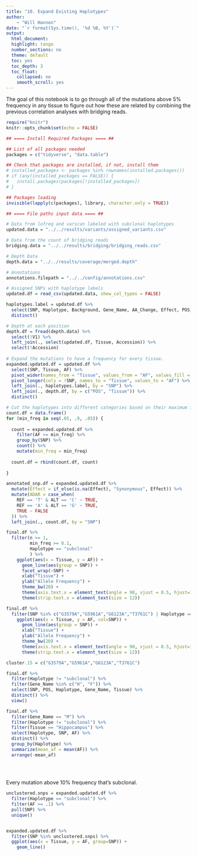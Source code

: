 ```yaml
---
title: "10. Expand Existing Haplotypes"
author:
    - "Will Hannon"
date: "`r format(Sys.time(), '%d %B, %Y')`"
output: 
  html_document:
  highlight: tango
  number_sections: no
  theme: default
  toc: yes
  toc_depth: 3
  toc_float:
    collapsed: no
    smooth_scroll: yes
---
```


The goal of this notebook is to go through all of the mutations above 5% frequency in any tissue to figure out how these are related by combining the previous correlation analyses with bridging reads. 

```r
require("knitr")
knitr::opts_chunk$set(echo = FALSE)
```

```r

## ==== Install Required Packages ==== ##

## List of all packages needed
packages = c("tidyverse", "data.table")

## Check that packages are installed, if not, install them
# installed_packages <- packages %in% rownames(installed.packages())
# if (any(installed_packages == FALSE)) {
#   install.packages(packages[!installed_packages])
# }

## Packages loading
invisible(lapply(c(packages), library, character.only = TRUE))

```

```r

## ==== File paths input data ==== ##

# Data from lofreq and varscan labeled with subclonal haplotypes
updated.data = "../../results/variants/assigned_variants.csv"

# Data from the count of bridging reads
bridging.data = "../../results/bridging/bridging_reads.csv"

# Depth Data 
depth.data = "../../results/coverage/merged.depth"

# Annotations 
annotations.filepath = "../../config/annotations.csv"

```

```r

# Assigned SNPs with haplotype labels 
updated.df = read_csv(updated.data, show_col_types = FALSE)

haplotypes.label = updated.df %>% 
  select(SNP, Haplotype, Background, Gene_Name, AA_Change, Effect, POS, ALT, REF) %>% 
  distinct()

# Depth at each position
depth.df = fread(depth.data) %>% 
  select(!V1) %>% 
  left_join(., select(updated.df, Tissue, Accession)) %>% 
  select(!Accession)
  
# Expand the mutations to have a frequency for every tissue.
expanded.updated.df = updated.df %>% 
  select(SNP, Tissue, AF) %>% 
  pivot_wider(names_from = "Tissue", values_from = "AF", values_fill = 0) %>% 
  pivot_longer(cols = !SNP, names_to = "Tissue", values_to = "AF") %>% 
  left_join(., haplotypes.label, by = "SNP") %>% 
  left_join(., depth.df, by = c("POS", "Tissue")) %>% 
  distinct()


```

```r

# Cut the haplotypes into different categories based on their maximum frequency in the brain
count.df = data.frame()
for (min_freq in seq(.05, .9, .05)) {
  
  count = expanded.updated.df %>% 
    filter(AF >= min_freq) %>% 
    group_by(SNP) %>% 
    count() %>% 
    mutate(min_freq = min_freq)
    
  count.df = rbind(count.df, count)
  
}

annotated_snp.df = expanded.updated.df %>% 
  mutate(Effect = if_else(is.na(Effect), "Synonymous", Effect)) %>% 
  mutate(ADAR = case_when(
    REF == 'T' & ALT == 'C' ~ TRUE, 
    REF == 'A' & ALT == 'G' ~ TRUE,
    TRUE ~ FALSE
  )) %>% 
  left_join(., count.df, by = "SNP") 

```

```r

final.df %>% 
  filter(n >= 1,
         min_freq >= 0.1,
         Haplotype == "subclonal"
         ) %>% 
    ggplot(aes(x = Tissue, y = AF)) +
      geom_line(aes(group = SNP)) +
      facet_wrap(~SNP) +
      xlab("Tissue") + 
      ylab("Allele Frequency") +
      theme_bw(20) +
      theme(axis.text.x = element_text(angle = 90, vjust = 0.5, hjust=1)) + 
      theme(strip.text.x = element_text(size = 12))
```

```r

final.df %>% 
  filter(SNP %in% c("G3579A","G5961A","G6123A","T3761C") | Haplotype == "cluster 8")%>% 
    ggplot(aes(x = Tissue, y = AF, col=SNP)) +
      geom_line(aes(group = SNP)) +
      xlab("Tissue") + 
      ylab("Allele Frequency") +
      theme_bw(20) +
      theme(axis.text.x = element_text(angle = 90, vjust = 0.5, hjust=1)) + 
      theme(strip.text.x = element_text(size = 12))

cluster.15 = c("G3579A","G5961A","G6123A","T3761C")

```

```r

final.df %>% 
  filter(Haplotype != "subclonal") %>% 
  filter(Gene_Name %in% c("H", "F")) %>% 
  select(SNP, POS, Haplotype, Gene_Name, Tissue) %>% 
  distinct() %>% 
  view()

```

```r

final.df %>% 
  filter(Gene_Name == "M") %>% 
  filter(Haplotype != "subclonal") %>% 
  filter(Tissue == "Hippocampus") %>% 
  select(Haplotype, SNP, AF) %>% 
  distinct() %>% 
  group_by(Haplotype) %>% 
  summarize(mean_af = mean(AF)) %>% 
  arrange(-mean_af)
  
  
  
```

Every mutation above 10% frequency that's subclonal. 

```r

unclustered.snps = expanded.updated.df %>% 
  filter(Haplotype == "subclonal") %>% 
  filter(AF >= .1) %>% 
  pull(SNP) %>% 
  unique()


expanded.updated.df %>% 
  filter(SNP %in% unclustered.snps) %>% 
  ggplot(aes(x = Tissue, y = AF, group=SNP)) + 
    geom_line()


```


